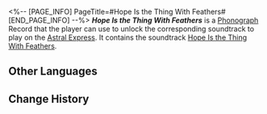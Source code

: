 <%-- [PAGE_INFO]
PageTitle=#Hope Is the Thing With Feathers#
[END_PAGE_INFO] --%>
{{Item Infobox
|title       = ''Hope Is the Thing With Feathers''
|id          = 210334
|image       = Item ''Hope Is the Thing With Feathers''.png
|type        = Disk
|invCategory = Valuables
|rarity      = 3
|effect      = 
|description = A record that can be played on the Express' phonograph. It might be a chance acquisition or a gift from someone else. All sorts of memories surge up when the music plays &mdash; the smiles, encounters, touches, and the excitement of battle. Maybe that is why people still collect records even as society rapidly advances.<br />The current record contains the track "Hope Is the Thing With Feathers."
}}
{{Description|''"Hope" is the thing with feathers - That perches in the soul - And sings the tune without the words - And never stops - at all.''}}
'''''Hope Is the Thing With Feathers''''' is a [[Phonograph]] Record that the player can use to unlock the corresponding soundtrack to play on the [[Astral Express]]. It contains the soundtrack [[Hope Is the Thing With Feathers]].

==Other Languages==
{{Other Languages
|en   = ''Hope Is the Thing With Feathers''
|zhs  = 《希望有羽毛和翅膀》
|zht  = 《希望有羽毛和翅膀》
|ja   = 『翼の生えた希望』
|ko   = ≪희망은 날개 달린 것≫
|es   = La esperanza es esa cosa con plumas
|fr   = ''Hope Is the Thing With Feathers''
|ru   = Hope Is the Thing With Feathers
|th   = "Hope Is the Thing With Feathers"
|vi   = Hy Vọng Có Lông Vũ Và Đôi Cánh
|de   = „Hope Is the Thing With Feathers“
|id   = "Hope Is the Thing With Feathers"
|pt   = "Hope Is the Thing With Feathers"
}}

==Change History==
{{Change History|2.2}}